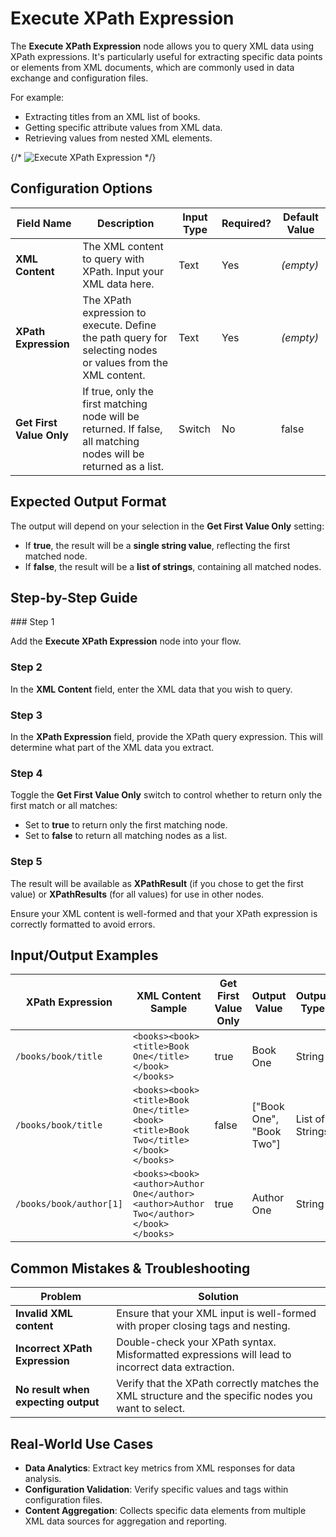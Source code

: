 
# Execute XPath Expression

The **Execute XPath Expression** node allows you to query XML data using XPath expressions. It's particularly useful for extracting specific data points or elements from XML documents, which are commonly used in data exchange and configuration files.

For example:

- Extracting titles from an XML list of books.
- Getting specific attribute values from XML data.
- Retrieving values from nested XML elements.

{/* ![Execute XPath Expression](./execute-xpath-expression.png) */}

## Configuration Options

| Field Name               | Description                                                                                                      | Input Type | Required? | Default Value |
| ------------------------ | ---------------------------------------------------------------------------------------------------------------- | ---------- | --------- | ------------- |
| **XML Content**          | The XML content to query with XPath. Input your XML data here.                                                   | Text       | Yes       | _(empty)_     |
| **XPath Expression**     | The XPath expression to execute. Define the path query for selecting nodes or values from the XML content.       | Text       | Yes       | _(empty)_     |
| **Get First Value Only** | If true, only the first matching node will be returned. If false, all matching nodes will be returned as a list. | Switch     | No        | false         |

## Expected Output Format

The output will depend on your selection in the **Get First Value Only** setting:

- If **true**, the result will be a **single string value**, reflecting the first matched node.
- If **false**, the result will be a **list of strings**, containing all matched nodes.

## Step-by-Step Guide

<Steps>
### Step 1

Add the **Execute XPath Expression** node into your flow.

### Step 2

In the **XML Content** field, enter the XML data that you wish to query.

### Step 3

In the **XPath Expression** field, provide the XPath query expression. This will determine what part of the XML data you extract.

### Step 4

Toggle the **Get First Value Only** switch to control whether to return only the first match or all matches:

- Set to **true** to return only the first matching node.
- Set to **false** to return all matching nodes as a list.

### Step 5

The result will be available as **XPathResult** (if you chose to get the first value) or **XPathResults** (for all values) for use in other nodes.

</Steps>

<Callout type="info" title="Tip">
  Ensure your XML content is well-formed and that your XPath expression is
  correctly formatted to avoid errors.
</Callout>

## Input/Output Examples

| XPath Expression        | XML Content Sample                                                                   | Get First Value Only | Output Value             | Output Type     |
| ----------------------- | ------------------------------------------------------------------------------------ | -------------------- | ------------------------ | --------------- |
| `/books/book/title`     | `<books><book><title>Book One</title></book></books>`                                | true                 | Book One                 | String          |
| `/books/book/title`     | `<books><book><title>Book One</title><book><title>Book Two</title></book></books>`   | false                | ["Book One", "Book Two"] | List of Strings |
| `/books/book/author[1]` | `<books><book><author>Author One</author><author>Author Two</author></book></books>` | true                 | Author One               | String          |

## Common Mistakes & Troubleshooting

| Problem                             | Solution                                                                                             |
| ----------------------------------- | ---------------------------------------------------------------------------------------------------- |
| **Invalid XML content**             | Ensure that your XML input is well-formed with proper closing tags and nesting.                      |
| **Incorrect XPath Expression**      | Double-check your XPath syntax. Misformatted expressions will lead to incorrect data extraction.     |
| **No result when expecting output** | Verify that the XPath correctly matches the XML structure and the specific nodes you want to select. |

## Real-World Use Cases

- **Data Analytics**: Extract key metrics from XML responses for data analysis.
- **Configuration Validation**: Verify specific values and tags within configuration files.
- **Content Aggregation**: Collects specific data elements from multiple XML data sources for aggregation and reporting.
